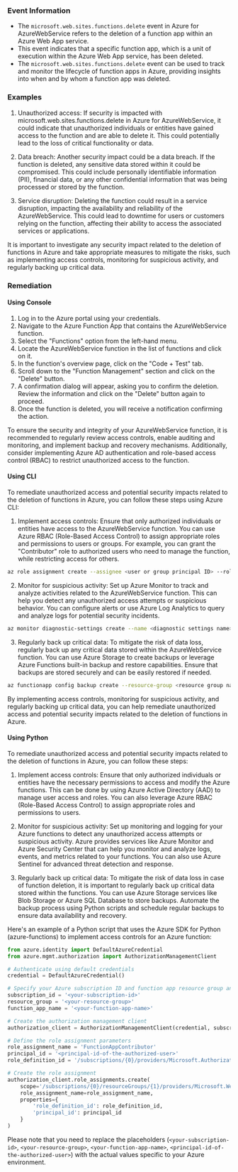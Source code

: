 
### Event Information

- The `microsoft.web.sites.functions.delete` event in Azure for AzureWebService refers to the deletion of a function app within an Azure Web App service.
- This event indicates that a specific function app, which is a unit of execution within the Azure Web App service, has been deleted.
- The `microsoft.web.sites.functions.delete` event can be used to track and monitor the lifecycle of function apps in Azure, providing insights into when and by whom a function app was deleted.


### Examples

1. Unauthorized access: If security is impacted with microsoft.web.sites.functions.delete in Azure for AzureWebService, it could indicate that unauthorized individuals or entities have gained access to the function and are able to delete it. This could potentially lead to the loss of critical functionality or data.

2. Data breach: Another security impact could be a data breach. If the function is deleted, any sensitive data stored within it could be compromised. This could include personally identifiable information (PII), financial data, or any other confidential information that was being processed or stored by the function.

3. Service disruption: Deleting the function could result in a service disruption, impacting the availability and reliability of the AzureWebService. This could lead to downtime for users or customers relying on the function, affecting their ability to access the associated services or applications.

It is important to investigate any security impact related to the deletion of functions in Azure and take appropriate measures to mitigate the risks, such as implementing access controls, monitoring for suspicious activity, and regularly backing up critical data.

### Remediation

#### Using Console

1. Log in to the Azure portal using your credentials.
2. Navigate to the Azure Function App that contains the AzureWebService function.
3. Select the "Functions" option from the left-hand menu.
4. Locate the AzureWebService function in the list of functions and click on it.
5. In the function's overview page, click on the "Code + Test" tab.
6. Scroll down to the "Function Management" section and click on the "Delete" button.
7. A confirmation dialog will appear, asking you to confirm the deletion. Review the information and click on the "Delete" button again to proceed.
8. Once the function is deleted, you will receive a notification confirming the action.

To ensure the security and integrity of your AzureWebService function, it is recommended to regularly review access controls, enable auditing and monitoring, and implement backup and recovery mechanisms. Additionally, consider implementing Azure AD authentication and role-based access control (RBAC) to restrict unauthorized access to the function.

#### Using CLI

To remediate unauthorized access and potential security impacts related to the deletion of functions in Azure, you can follow these steps using Azure CLI:

1. Implement access controls: Ensure that only authorized individuals or entities have access to the AzureWebService function. You can use Azure RBAC (Role-Based Access Control) to assign appropriate roles and permissions to users or groups. For example, you can grant the "Contributor" role to authorized users who need to manage the function, while restricting access for others.

```bash
az role assignment create --assignee <user or group principal ID> --role Contributor --scope /subscriptions/<subscription ID>/resourceGroups/<resource group name>/providers/Microsoft.Web/sites/<function app name>
```

2. Monitor for suspicious activity: Set up Azure Monitor to track and analyze activities related to the AzureWebService function. This can help you detect any unauthorized access attempts or suspicious behavior. You can configure alerts or use Azure Log Analytics to query and analyze logs for potential security incidents.

```bash
az monitor diagnostic-settings create --name <diagnostic settings name> --resource /subscriptions/<subscription ID>/resourceGroups/<resource group name>/providers/Microsoft.Web/sites/<function app name> --logs '[{"category": "AppServiceAuditLogs", "enabled": true}]'
```

3. Regularly back up critical data: To mitigate the risk of data loss, regularly back up any critical data stored within the AzureWebService function. You can use Azure Storage to create backups or leverage Azure Functions built-in backup and restore capabilities. Ensure that backups are stored securely and can be easily restored if needed.

```bash
az functionapp config backup create --resource-group <resource group name> --name <function app name> --storage-account <storage account name> --container-name <container name>
```

By implementing access controls, monitoring for suspicious activity, and regularly backing up critical data, you can help remediate unauthorized access and potential security impacts related to the deletion of functions in Azure.

#### Using Python

To remediate unauthorized access and potential security impacts related to the deletion of functions in Azure, you can follow these steps:

1. Implement access controls: Ensure that only authorized individuals or entities have the necessary permissions to access and modify the Azure functions. This can be done by using Azure Active Directory (AAD) to manage user access and roles. You can also leverage Azure RBAC (Role-Based Access Control) to assign appropriate roles and permissions to users.

2. Monitor for suspicious activity: Set up monitoring and logging for your Azure functions to detect any unauthorized access attempts or suspicious activity. Azure provides services like Azure Monitor and Azure Security Center that can help you monitor and analyze logs, events, and metrics related to your functions. You can also use Azure Sentinel for advanced threat detection and response.

3. Regularly back up critical data: To mitigate the risk of data loss in case of function deletion, it is important to regularly back up critical data stored within the functions. You can use Azure Storage services like Blob Storage or Azure SQL Database to store backups. Automate the backup process using Python scripts and schedule regular backups to ensure data availability and recovery.

Here's an example of a Python script that uses the Azure SDK for Python (azure-functions) to implement access controls for an Azure function:

```python
from azure.identity import DefaultAzureCredential
from azure.mgmt.authorization import AuthorizationManagementClient

# Authenticate using default credentials
credential = DefaultAzureCredential()

# Specify your Azure subscription ID and function app resource group and name
subscription_id = '<your-subscription-id>'
resource_group = '<your-resource-group>'
function_app_name = '<your-function-app-name>'

# Create the authorization management client
authorization_client = AuthorizationManagementClient(credential, subscription_id)

# Define the role assignment parameters
role_assignment_name = 'FunctionAppContributor'
principal_id = '<principal-id-of-the-authorized-user>'
role_definition_id = '/subscriptions/{0}/providers/Microsoft.Authorization/roleDefinitions/{1}'.format(subscription_id, 'b24988ac-6180-42a0-ab88-20f7382dd24c')

# Create the role assignment
authorization_client.role_assignments.create(
    scope='/subscriptions/{0}/resourceGroups/{1}/providers/Microsoft.Web/sites/{2}'.format(subscription_id, resource_group, function_app_name),
    role_assignment_name=role_assignment_name,
    properties={
        'role_definition_id': role_definition_id,
        'principal_id': principal_id
    }
)
```

Please note that you need to replace the placeholders (`<your-subscription-id>`, `<your-resource-group>`, `<your-function-app-name>`, `<principal-id-of-the-authorized-user>`) with the actual values specific to your Azure environment.

